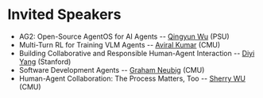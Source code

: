# Invited Speakers

- AG2: Open-Source AgentOS for AI Agents -- [Qingyun Wu](https://qingyun-wu.github.io/) (PSU)
- Multi-Turn RL for Training VLM Agents -- [Aviral Kumar](https://aviralkumar2907.github.io/) (CMU)
- Building Collaborative and Responsible Human-Agent Interaction -- [Diyi Yang](https://cs.stanford.edu/~diyiy/) (Stanford)
- Software Development Agents -- [Graham Neubig](https://www.phontron.com/) (CMU)
- Human-Agent Collaboration: The Process Matters, Too -- [Sherry WU](https://www.cs.cmu.edu/~sherryw/) (CMU)

